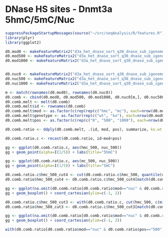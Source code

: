 DNase HS sites - Dnmt3a 5hmC/5mC/Nuc
========================================================

```r
suppressPackageStartupMessages(source("~/src/seqAnalysis/R/features.R"))
library(plyr)
library(ggplot2)
```

```r
d0.mod0 <- makeFeatureMatrix2("d3a_het_dnase_sort_q30_dnase_sub_igenome_ensembl_genes_extend5kb_nosex.bed_chr", "d3a_rpkm", data_type="rpkm/mean")
d0.mod500 <- makeFeatureMatrix2("d3a_het_dnase_sort_q30_dnase_sub_igenome_ensembl_genes_extend5kb_nosex.bed_chr", "d3a_rpkm", data_type="rpkm/mean", select="flank500")
d0.mod1000 <- makeFeatureMatrix2("d3a_het_dnase_sort_q30_dnase_sub_igenome_ensembl_genes_extend5kb_nosex.bed_chr", "d3a_rpkm", data_type="rpkm/mean", select="flank1000")


d0.nuc0 <- makeFeatureMatrix2("d3a_het_dnase_sort_q30_dnase_sub_igenome_ensembl_genes_extend5kb_nosex.bed_chr", "d3a_nuc_extend", data_type="bam_extend/mean_chrom_mean_0")
d0.nuc500 <- makeFeatureMatrix2("d3a_het_dnase_sort_q30_dnase_sub_igenome_ensembl_genes_extend5kb_nosex.bed_chr", "d3a_nuc_extend", data_type="bam_extend/mean_chrom_mean_0", select="flank500")
d0.nuc1000 <- makeFeatureMatrix2("d3a_het_dnase_sort_q30_dnase_sub_igenome_ensembl_genes_extend5kb_nosex.bed_chr", "d3a_nuc_extend", data_type="bam_extend/mean_chrom_mean_0", select="flank1000")


```

```r
m <- match(rownames(d0.mod0), rownames(d0.nuc0))
d0.comb <- cbind(d0.mod0, d0.mod500, d0.mod1000, d0.nuc0[m,], d0.nuc500[m,], d0.nuc1000[m,])
d0.comb.melt <- melt(d0.comb)
d0.comb.melt$id <- rownames(d0.comb)
d0.comb.melt$mod <- as.factor(c(rep(rep(c("hmc", "mc"), each=nrow(d0.mod0)*2), times=3), rep("nuc", each=nrow(d0.mod0)*6)))
d0.comb.melt$genotype <- as.factor(rep(c("wt", "ko"), each=nrow(d0.mod0)))
d0.comb.melt$pos <- as.factor(c(rep(c("0", "500", "1000"), each=nrow(d0.mod0)*4), rep(c("0", "500", "1000"), each=nrow(d0.mod0)*2)))
```

```r
d0.comb.ratio <- ddply(d0.comb.melt, .(id, mod, pos), summarize, ko.wt = log2((value[genotype=="ko"] + .01) / (value[genotype=="wt"] + .01)))
```

```r
d0.comb.ratio.c <- recast(d0.comb.ratio, id~mod+pos)
```

```r
gg <- ggplot(d0.comb.ratio.c, aes(hmc_500, nuc_500))
gg + geom_point(alpha=I(1/5)) + labs(title="5hmC")
```

```r
gg <- ggplot(d0.comb.ratio.c, aes(mc_500, nuc_500))
gg + geom_point(alpha=I(1/5)) + labs(title="5mC")
```

```r
d0.comb.ratio.c$hmc_500_cut4 <- cut(d0.comb.ratio.c$hmc_500, quantile(d0.comb.ratio.c$hmc_500))
d0.comb.ratio$hmc_500_cut4 <- d0.comb.ratio.c$hmc_500_cut4[match(d0.comb.ratio$id, d0.comb.ratio.c[,1])]
```

```r
gg <- ggplot(na.omit(d0.comb.ratio[d0.comb.ratio$mod=="nuc" & d0.comb.ratio$pos=="500",]), aes(hmc_500_cut4, ko.wt))
gg + geom_boxplot() + coord_cartesian(ylim=c(-1, 2))
```

```r
d0.comb.ratio.c$hmc_500_cut3 <- with(d0.comb.ratio.c, cut(hmc_500, c(min(hmc_500), -1, 1, max(hmc_500))))
d0.comb.ratio$hmc_500_cut3 <- d0.comb.ratio.c$hmc_500_cut3[match(d0.comb.ratio$id, d0.comb.ratio.c[,1])]
```

```r
gg <- ggplot(na.omit(d0.comb.ratio[d0.comb.ratio$mod=="nuc" & d0.comb.ratio$pos=="500",]), aes(hmc_500_cut3, ko.wt))
gg + geom_boxplot() + coord_cartesian(ylim=c(-1, 2))
```

```r
with(d0.comb.ratio[d0.comb.ratio$mod=="nuc" & d0.comb.ratio$pos=="500",], wilcox.test(ko.wt[as.numeric(hmc_500_cut3)==1], ko.wt[as.numeric(hmc_500_cut3)==2]))
```
